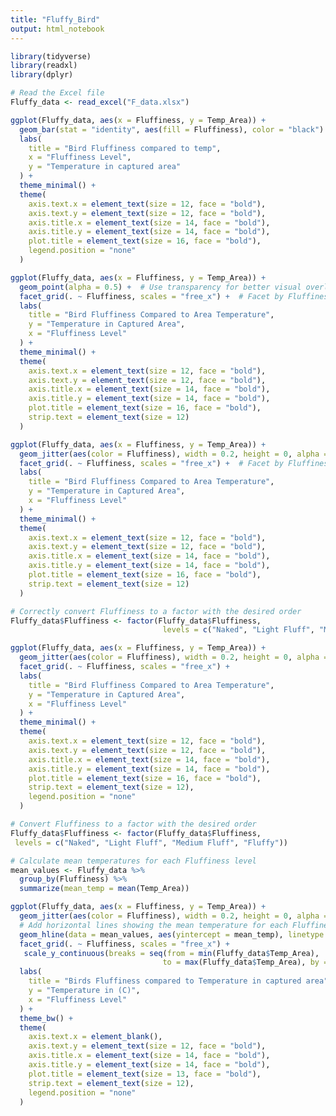 ```yaml
---
title: "Fluffy_Bird"
output: html_notebook
---
```


```r
library(tidyverse)
library(readxl)
library(dplyr)
```


```r
# Read the Excel file
Fluffy_data <- read_excel("F_data.xlsx")
```



```r
ggplot(Fluffy_data, aes(x = Fluffiness, y = Temp_Area)) +
  geom_bar(stat = "identity", aes(fill = Fluffiness), color = "black") +
  labs(
    title = "Bird Fluffiness compared to temp",
    x = "Fluffiness Level",
    y = "Temperature in captured area"
  ) +
  theme_minimal() +
  theme(
    axis.text.x = element_text(size = 12, face = "bold"),
    axis.text.y = element_text(size = 12, face = "bold"),
    axis.title.x = element_text(size = 14, face = "bold"),
    axis.title.y = element_text(size = 14, face = "bold"),
    plot.title = element_text(size = 16, face = "bold"),
    legend.position = "none"
  )
```


```r

ggplot(Fluffy_data, aes(x = Fluffiness, y = Temp_Area)) +
  geom_point(alpha = 0.5) +  # Use transparency for better visual overlap handling
  facet_grid(. ~ Fluffiness, scales = "free_x") +  # Facet by Fluffiness to compare per category
  labs(
    title = "Bird Fluffiness Compared to Area Temperature",
    y = "Temperature in Captured Area",
    x = "Fluffiness Level"
  ) +
  theme_minimal() +
  theme(
    axis.text.x = element_text(size = 12, face = "bold"),
    axis.text.y = element_text(size = 12, face = "bold"),
    axis.title.x = element_text(size = 14, face = "bold"),
    axis.title.y = element_text(size = 14, face = "bold"),
    plot.title = element_text(size = 16, face = "bold"),
    strip.text = element_text(size = 12)
  )

```



```r

ggplot(Fluffy_data, aes(x = Fluffiness, y = Temp_Area)) +
  geom_jitter(aes(color = Fluffiness), width = 0.2, height = 0, alpha = 0.5) +  # Jitter the points horizontally
  facet_grid(. ~ Fluffiness, scales = "free_x") +  # Facet by Fluffiness to compare per category
  labs(
    title = "Bird Fluffiness Compared to Area Temperature",
    y = "Temperature in Captured Area",
    x = "Fluffiness Level"
  ) +
  theme_minimal() +
  theme(
    axis.text.x = element_text(size = 12, face = "bold"),
    axis.text.y = element_text(size = 12, face = "bold"),
    axis.title.x = element_text(size = 14, face = "bold"),
    axis.title.y = element_text(size = 14, face = "bold"),
    plot.title = element_text(size = 16, face = "bold"),
    strip.text = element_text(size = 12)
  )

```

```r

# Correctly convert Fluffiness to a factor with the desired order
Fluffy_data$Fluffiness <- factor(Fluffy_data$Fluffiness, 
                                  levels = c("Naked", "Light Fluff", "Medium Fluff", "Fluffy", "Cloud Fluffy", "Only Fluff"))

ggplot(Fluffy_data, aes(x = Fluffiness, y = Temp_Area)) +
  geom_jitter(aes(color = Fluffiness), width = 0.2, height = 0, alpha = 0.5) +
  facet_grid(. ~ Fluffiness, scales = "free_x") +
  labs(
    title = "Bird Fluffiness Compared to Area Temperature",
    y = "Temperature in Captured Area",
    x = "Fluffiness Level"
  ) +
  theme_minimal() +
  theme(
    axis.text.x = element_text(size = 12, face = "bold"),
    axis.text.y = element_text(size = 12, face = "bold"),
    axis.title.x = element_text(size = 14, face = "bold"),
    axis.title.y = element_text(size = 14, face = "bold"),
    plot.title = element_text(size = 16, face = "bold"),
    strip.text = element_text(size = 12),
    legend.position = "none" 
  )

```

```r

# Convert Fluffiness to a factor with the desired order
Fluffy_data$Fluffiness <- factor(Fluffy_data$Fluffiness, 
 levels = c("Naked", "Light Fluff", "Medium Fluff", "Fluffy"))

# Calculate mean temperatures for each Fluffiness level
mean_values <- Fluffy_data %>%
  group_by(Fluffiness) %>%
  summarize(mean_temp = mean(Temp_Area))

ggplot(Fluffy_data, aes(x = Fluffiness, y = Temp_Area)) +
  geom_jitter(aes(color = Fluffiness), width = 0.2, height = 0, alpha = 0.6) + 
  # Add horizontal lines showing the mean temperature for each Fluffiness level
  geom_hline(data = mean_values, aes(yintercept = mean_temp), linetype = "dashed", color = "red") +
  facet_grid(. ~ Fluffiness, scales = "free_x") +  
   scale_y_continuous(breaks = seq(from = min(Fluffy_data$Temp_Area), 
                                  to = max(Fluffy_data$Temp_Area), by = 3)) +  # Customize breaks 
  labs(
    title = "Birds Fluffiness compared to Temperature in captured area",
    y = "Temperature in (C)",
    x = "Fluffiness Level"
  ) +
  theme_bw() +
  theme(
    axis.text.x = element_blank(),
    axis.text.y = element_text(size = 12, face = "bold"),
    axis.title.x = element_text(size = 14, face = "bold"),
    axis.title.y = element_text(size = 14, face = "bold"),
    plot.title = element_text(size = 13, face = "bold"),
    strip.text = element_text(size = 12),
    legend.position = "none"
  )

```





